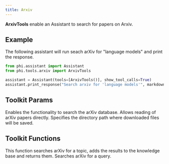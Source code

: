 ```yaml
---
title: Arxiv
---
```


**ArxivTools** enable an Assistant to search for papers on Arxiv.

## Example

The following assistant will run seach arXiv for "language models" and print the response.

```python cookbook/tools/arxiv_tools.py
from phi.assistant import Assistant
from phi.tools.arxiv import ArxivTools

assistant = Assistant(tools=[ArxivTools()], show_tool_calls=True)
assistant.print_response("Search arxiv for 'language models'", markdown=True)
```

## Toolkit Params

<ResponseField name="search_arxiv" type="bool" default="True">
  Enables the functionality to search the arXiv database.
</ResponseField>
<ResponseField name="read_arxiv_papers" type="bool" default="True">
  Allows reading of arXiv papers directly.
</ResponseField>
<ResponseField name="download_dir" type="Path">
  Specifies the directory path where downloaded files will be saved.
</ResponseField>

## Toolkit Functions

<ResponseField name="search_arxiv_and_update_knowledge_base">
  This function searches arXiv for a topic, adds the results to the knowledge
  base and returns them.
</ResponseField>
<ResponseField name="search_arxiv">Searches arXiv for a query.</ResponseField>
